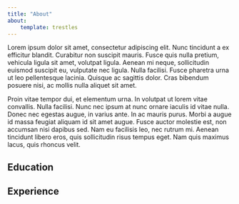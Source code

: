 ```yaml
---
title: "About"
about:
    template: trestles 
---
```


Lorem ipsum dolor sit amet, consectetur adipiscing elit. Nunc tincidunt a ex efficitur blandit. Curabitur non suscipit mauris. Fusce quis nulla pretium, vehicula ligula sit amet, volutpat ligula. Aenean mi neque, sollicitudin euismod suscipit eu, vulputate nec ligula. Nulla facilisi. Fusce pharetra urna ut leo pellentesque lacinia. Quisque ac sagittis dolor. Cras bibendum posuere nisi, ac mollis nulla aliquet sit amet.

Proin vitae tempor dui, et elementum urna. In volutpat ut lorem vitae convallis. Nulla facilisi. Nunc nec ipsum at nunc ornare iaculis id vitae nulla. Donec nec egestas augue, in varius ante. In ac mauris purus. Morbi a augue id massa feugiat aliquam id sit amet augue. Fusce auctor molestie est, non accumsan nisi dapibus sed. Nam eu facilisis leo, nec rutrum mi. Aenean tincidunt libero eros, quis sollicitudin risus tempus eget. Nam quis maximus lacus, quis rhoncus velit. 

## Education


## Experience

